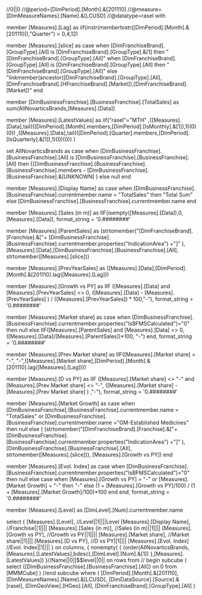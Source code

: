 //0||0
//@period=[DimPeriod].[Month].&[201110]
//@measure=[DimMeasureNames].[Name].&[LCUSD]
//@datatype=rasel
with

member [Measures].[Lag] as
	iif(instr(membertostr([DimPeriod].[Month].&[201110]),"Quarter") > 0,4,12)

member [Measures].[slice] as
	case when [DimFranchiseBrand].[GroupType].[All] is [DimFranchiseBrand].[GroupType].&[1] then
		"[DimFranchiseBrand].[GroupType].[All]"
		when [DimFranchiseBrand].[GroupType].[All] is [DimFranchiseBrand].[GroupType].[All] then
		"[DimFranchiseBrand].[GroupType].[All]"
	else "linkmember(ancestor([DimFranchiseBrand].[GroupType].[All],
		[DimFranchiseBrand].[HFranchiseBrand].[Market]),[DimFranchiseBrand].[Market])" end

member [DimBusinessFranchise].[BusinessFranchise].[TotalSales] as
	sum(AllNovarticsBrands,[Measures].[Data])
	

member [Measures].[LatestValues] as
	iif("rasel"="MTH"
		,([Measures].[Data],tail(([DimPeriod].[Month].members,[DimPeriod].[IsMonthly].&[1]),1)(0)(0))
		,([Measures].[Data],tail(([DimPeriod].[Quarter].members,[DimPeriod].[IsQuarterly].&[1]),1)(0)(0))
	)

set AllNovarticsBrands as
	case when [DimBusinessFranchise].[BusinessFranchise].[All] is 
		[DimBusinessFranchise].[BusinessFranchise].[All] then
	{[DimBusinessFranchise].[BusinessFranchise].[BusinessFranchise].members
	- [DimBusinessFranchise].[BusinessFranchise].&[UNKNOWN]
	}
	else null end

member [Measures].[Display Name] as
	case when [DimBusinessFranchise].[BusinessFranchise].currentmember.name = "TotalSales" then "Total Sum"
	else [DimBusinessFranchise].[BusinessFranchise].currentmember.name end

member [Measures].[Sales (in m)] as
	IIF(isempty([Measures].[Data]),0,[Measures].[Data]), format_string = '0.########'

member [Measures].[ParentSales] as
	(strtomember("[DimFranchiseBrand].[Franchise].&["+ 
			[DimBusinessFranchise].[BusinessFranchise].currentmember.properties("IndicationArea") +"]"
	),[Measures].[Data],[DimBusinessFranchise].[BusinessFranchise].[All],
	strtomember([Measures].[slice]))

member [Measures].[PrevYearSales] as
	([Measures].[Data],[DimPeriod].[Month].&[201110].lag([Measures].[Lag]))

member [Measures].[Growth vs PY] as
IIF ([Measures].[Data]  and [Measures].[PrevYearSales] <> 0, 
	([Measures].[Data] - [Measures].[PrevYearSales] ) 
	/ ([Measures].[PrevYearSales]) * 100,"-"), format_string = '0.########'

member [Measures].[Market share] as
	case when [DimBusinessFranchise].[BusinessFranchise].currentmember.properties("IsBFMSCalculated")="0" then
	null
	else
	IIF([Measures].[ParentSales] and [Measures].[Data] <> 0, 
	([Measures].[Data]/[Measures].[ParentSales])*100, "-")
	end, format_string = '0.########'

member [Measures].[Prev Market share] as
	IIF([Measures].[Market share] = "-",
		"-",([Measures].[Market share],[DimPeriod].[Month].&[201110].lag([Measures].[Lag])))

member [Measures].[D vs PY] as
IIF ([Measures].[Market share] <> "-" and [Measures].[Prev Market share] <> "-", 
	([Measures].[Market share] - [Measures].[Prev Market share] ) ,"-"), format_string = '0.########'

member [Measures].[Market Growth] as
	case when [DimBusinessFranchise].[BusinessFranchise].currentmember.name = "TotalSales" 
	or [DimBusinessFranchise].[BusinessFranchise].currentmember.name ="GM-Established Medicines" then
	null
	else
	(
	(strtomember("[DimFranchiseBrand].[Franchise].&["+ 
		[DimBusinessFranchise].[BusinessFranchise].currentmember.properties("IndicationArea") +"]"
		),[DimBusinessFranchise].[BusinessFranchise].[All],
		strtomember([Measures].[slice])),
	[Measures].[Growth vs PY])
	end

member [Measures].[Evol. Index] as
	case when [DimBusinessFranchise].[BusinessFranchise].currentmember.properties("IsBFMSCalculated")="0" then
	null
	else
		case when [Measures].[Growth vs PY] = "-" or [Measures].[Market Growth] = "-"
		then "-"
		else (1 + [Measures].[Growth vs PY]/100) / (1 + [Measures].[Market Growth]/100)*100 end
	end, format_string = '0.########'

member [Measures].[Level] as
[DimLevel].[Num].currentmember.name

select 
{
	[Measures].[Level],			//Level||1||||Level
	[Measures].[Display Name],	//Franchise||1||||
	[Measures].[Sales (in m)],	//Sales (in m)||1||||
	[Measures].[Growth vs PY],	//Growth vs PY||1||||
	[Measures].[Market share],	//Market share||1||||
	[Measures].[D vs PY],		//D vs PY||1||||
	[Measures].[Evol. Index]	//Evol. Index||1||||
} on columns,
{
	nonempty(
	{
		(order(AllNovarticsBrands,[Measures].[LatestValues],bdesc),[DimLevel].[Num].&[1])
	},[Measures].[LatestValues])
}//Name||0||$$level||0||
on rows
from
// begin subcube
(
	select 
		{[DimBusinessFranchise].[BusinessFranchise].[All]} on 0
	from [MMMCube]
)
//end subcube
where (
		[DimPeriod].[Month].&[201110],
		[DimMeasureNames].[Name].&[LCUSD],
		[DimDataSource].[Source].&[rasel],
		[DimGeoView].[HGeo].[All],
		[DimFranchiseBrand].[GroupType].[All]
	)